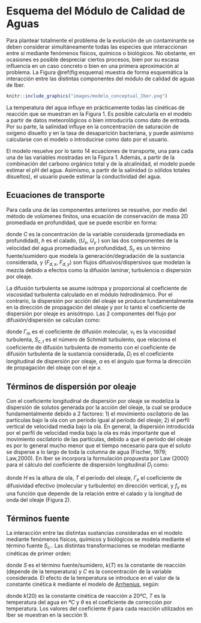 # Esquema del Módulo de Calidad de Aguas

Para plantear totalmente el problema de la evolución de un contaminante se deben considerar simultáneamente todas las especies que interaccionan entre sí mediante fenómenos físicos, químicos o biológicos. No obstante, en ocasiones es posible despreciar ciertos procesos, bien por su escasa influencia en un caso concreto o bien en una primera aproximación al problema. La Figura \@ref(fig:esquema) muestra de forma esquemática la interacción entre las distintas componentes del módulo de calidad de aguas de Iber.




```r
knitr::include_graphics("images/modelo_conceptual_Iber.png")
```


La temperatura del agua influye en prácticamente todas las cinéticas de reacción que se muestran en la Figura 1. Es posible calcularla en el modelo a partir de datos meteorológicos o bien introducirla como dato de entrada. Por su parte, la salinidad influye en la concentración de saturación de oxígeno disuelto y en la tasa de desaparición bacteriana, y puede asimismo calcularse con el modelo o introducirse como dato por el usuario.

El modelo resuelve por lo tanto 14 ecuaciones de transporte, una para cada una de las variables mostradas en la Figura 1. Además, a partir de la combinación del carbono orgánico total y de la alcalinidad, el modelo puede estimar el pH del agua. Asimismo, a partir de la salinidad (o sólidos totales disueltos), el usuario puede estimar la conductividad del agua.


## Ecuaciones de transporte

Para cada una de las componentes anteriores se resuelve, por medio del método de volúmenes finitos, una ecuación de conservación de masa 2D promediada en profundidad, que se puede escribir en forma:

\begin{equation} 
  \frac{\partial}{\partial t}(hC) + \frac{\partial}{\partial x}(hU_xC) +      \frac{\partial}{\partial Y}(hU_yC)
= \frac{\partial F_{d,x} }{\partial x}+ \frac{\partial F_{d,x}}{\partial x}+ S_ch
  (\#eq:transporte)
\end{equation} 





donde $C$ es la concentración de la variable considerada (promediada en profundidad), $h$ es el calado, ($U_x$, $U_y$ ) son las dos componentes de la velocidad del agua promediadas en profundidad, $S_c$ es un término fuente/sumidero que modela la generación/degradación de la sustancia considerada, y ($F_{d,x}$, $F_{d,y}$) son flujos difusivos/dispersivos que modelan la mezcla debido a efectos como la difusión laminar, turbulencia o dispersión por oleaje.

La difusión turbulenta se asume isótropa y proporcional al coeficiente de viscosidad turbulenta calculado en el módulo hidrodinámico. Por el contrario, la dispersión por acción del oleaje se produce fundamentalmente en la dirección de propagación del oleaje y por lo tanto el coeficiente de dispersión por oleaje es anisótropo. Las 2 componentes del flujo por difusión/dispersión se calculan como:


\begin{equation} 
  F_{d,x}= h(\Gamma_m + \frac{\nu_t}{S_{c,t}}) \frac{\partial C}{\partial x} +              hD_{xx}\frac{\partial C}{\partial x} + hD_{xy}\frac{\partial C}{\partial y}
 (\#eq:Fdx)
\end{equation} 

\begin{equation}

F_{d,y}= h(\Gamma_m + \frac{\nu_t}{S_{c,t}}) \frac{\partial C}{\partial y} + hD_{yx}\frac{\partial C}{\partial x} + hD_{yy}\frac{\partial C}{\partial y}
 (\#eq:Fdy)
\end{equation} 

\begin{equation}
D_{xx}=D_l \cdot cos^2\alpha
(\#eq:Dxx)
\end{equation}

\begin{equation}
D_{xy}= D_{yx}=D_l \cdot cos^2\alpha \cdot sin\alpha

(\#eq:Dxy)
\end{equation}

\begin{equation}
D_{yy}=D_l \cdot sin^2\alpha
(\#eq:Dyy)
\end{equation}




donde $\Gamma_m$ es el coeficiente de difusión molecular, $\nu_t$ es la viscosidad turbulenta, $S_{c,t}$ es el número de Schmidt turbulento, que relaciona el coeficiente de difusión turbulenta de momento con el coeficiente de difusión turbulenta de la sustancia considerada, $D_{l}$ es el coeficiente longitudinal de dispersión por oleaje, $\alpha$ es el ángulo que forma la dirección de propagación del oleaje con el eje $x$.


## Términos de dispersión por oleaje


Con el coeficiente longitudinal de dispersión por oleaje se modeliza la dispersión de solutos generada por la acción del oleaje, la cual se produce fundamentalmente debido a 2 factores: 1) el movimiento oscilatorio de las partículas bajo la ola con un período igual al período del oleaje; 2) el perfil vertical de velocidad media bajo la ola. En general, la dispersión introducida por el perfil de velocidad media bajo la ola es más importante que el movimiento oscilatorio de las partículas, debido a que el período del oleaje es por lo general mucho menor que el tiempo necesario para que el soluto se disperse a lo largo de toda la columna de agua (Fischer, 1979; Law,2000).
En Iber se incorpora la formulación propuesta por Law (2000) para el cálculo del coeficiente de dispersión
longitudinal $D_l$ como:


\begin{equation}
D_l= \frac{H^4}{T^2\Gamma_2}f_v
(\#eq:Dl)
\end{equation}


\begin{equation}
\Gamma_e = \Gamma_m + \frac{\nu_t}{S_c}
(\#eq:Gammae)
\end{equation}


donde $H$ es la altura de ola, $T$ el período del oleaje, $\Gamma_e$ el coeficiente de difusividad efectivo (molecular y turbulento) en dirección vertical, y $f_v$ es una función que depende de la relación entre el calado y la longitud de onda del oleaje (Figura 2).


## Términos fuente


La interacción entre las distintas sustancias consideradas en el modelo mediante fenómenos físicos, químicos y biológicos se modela mediante el término fuente $S_c$.. Las distintas transformaciones se modelan mediante cinéticas de primer orden:


\begin{equation}
S_c =k(T) \cdot C
(\#eq:Sc)
\end{equation}

donde $S$ es el término fuente/sumidero, $k(T)$ es la constante de reacción (depende de la temperatura) y $C$ es la concentración de la variable considerada. El efecto de la temperatura se introduce en el valor de la constante cinética $k$ mediante el modelo de [Arrhenius](https://es.wikipedia.org/wiki/Ecuaci%C3%B3n_de_Arrhenius), según:

\begin{equation}

k(T) = k(20)\cdot \theta^{(T-20)}
(\#eq:arrhenius)
\end{equation}

donde $k(20)$ es la constante cinética de reacción a $20ºC$, $T$ es la temperatura del agua en $ºC$ y $\theta$ es el coeficiente de corrección por temperatura. Los valores del coeficiente $\theta$ para cada reacción utilizados en Iber se muestran en la sección 9.

